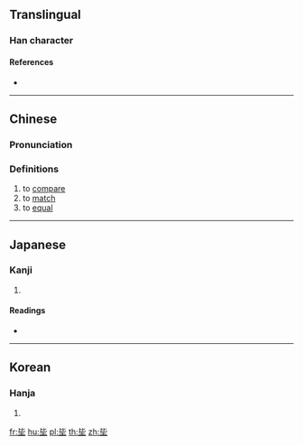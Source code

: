 ==Translingual==

===Han character===
{{Han char|rn=32|rad=土|as=04|sn=7|four=21104|canj=PPG|ids=⿱比土}}

====References====
* {{Han ref|kx=0226.020|dkj=04933|dj=0461.010|hdz=10422.080|uh=5752|ud=22354|bh=CAAF|bd=51887}}

----

==Chinese==
{{zh-forms}}

===Pronunciation===
{{zh-pron
|m=bì
|c=bai6,bei2
|mc=y
|oc=y
|ma=
|cat=v
}}

===Definitions===
# to [[compare]]
# to [[match]]
# to [[equal]]

----

==Japanese==

===Kanji===
{{ja-kanji|grade=|rs=土04}}

# {{defn|lang=ja|sort=土04}}

====Readings====
* {{ja-readings|on=[[ひ]] (hi), [[び]] (bi)|kun=[[きじはし]] (kijihashi)}}

----

==Korean==

===Hanja===
{{ko-hanja|hangeul=비|rv=bi|mr=pi}}

# {{defn|lang=ko|sort=土04}}

[[fr:坒]]
[[hu:坒]]
[[pl:坒]]
[[th:坒]]
[[zh:坒]]